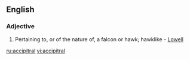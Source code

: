 ==English==

===Adjective===
{{en-adj}}

#Pertaining to, or of the nature of, a falcon or hawk; hawklike - [[Lowell]]

[[ru:accipitral]]
[[vi:accipitral]]